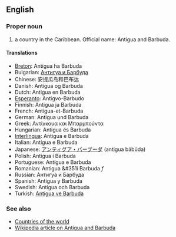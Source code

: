 ==English==

===Proper noun===

# a country in the Caribbean. Official name: Antigua and Barbuda.

====Translations====
*[[Breton]]: Antigua ha Barbuda
*Bulgarian: [[Антигуа и Барбуда]]
*Chinese: 安提瓜岛和巴布达
*Danish: Antigua og Barbuda
*Dutch: Antigua en Barbuda
*[[Esperanto]]: Antigvo-Barbudo
*Finnish: Antigua ja Barbuda
*French: Antigua-et-Barbuda
*German: Antigua und Barbuda
*Greek: Αντίγκουα και Μπαρμπούντα
*Hungarian: Antigua és Barbuda
*[[Interlingua]]: Antigua e Barbuda
*Italian: Antigua e Barbuda
*Japanese: [[アンティグア・バーブーダ]] (antigua bābūda)
*Polish: Antigua i Barbuda
*Portuguese: Antígua e Barbuda
*Romanian: Antigua &#351i Barbuda ''f''
*Russian: Антигуа и Барбуда
*Spanish: Antigua y Barbuda
*Swedish: Antigua och Barbuda
*Turkish: [[Antigua ve Barbuda]]

===See also===
*[[Countries of the world]]
*[[en:Antigua and Barbuda|Wikipedia article on Antigua and Barbuda]]